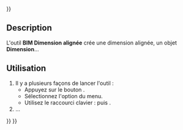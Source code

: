 <languages/>
{{UnfinishedDocu{{#translation:}}}}

{{Docnav/fr
|[[BIM_Text/fr|Texte]]
|[[BIM_DimensionHorizontal/fr|Dimension horizontale]]
|[[BIM_Workbench/fr|Atelier BIM]]
|IconL=BIM_Text.svg
|IconR=BIM_DimensionHorizontal.svg
|IconC=Workbench_BIM.svg
}}

{{GuiCommand/fr
|Name=BIM DimensionAligned
|Name/fr=BIM Dimension alignée
|MenuLocation=Annotation → Dimension alignée
|Workbenches=[[BIM_Workbench/fr|BIM]]
|Shortcut={{KEY|D}} {{KEY|I}}
|Version=1.0
|SeeAlso=
}}

<span id="Description"></span>
==Description==

L'outil '''BIM Dimension alignée''' crée une dimension alignée, un objet '''Dimension'''...

<span id="Usage"></span>
==Utilisation==

# Il y a plusieurs façons de lancer l'outil :
#* Appuyez sur le bouton {{Button|[[Image:BIM_DimensionAligned.svg|16px]] [[BIM_DimensionAligned/fr|Dimension alignée]]}}.
#* Sélectionnez l'option {{MenuCommand|3D/BIM → [[Image:BIM_DimensionAligned.svg|16px]] Dimension alignée}} du menu.
#* Utilisez le raccourci clavier : {{KEY|D}} puis {{KEY|I}}.
# ...


{{Docnav/fr
|[[BIM_Text/fr|Texte]]
|[[BIM_DimensionHorizontal/fr|Dimension horizontale]]
|[[BIM_Workbench/fr|Atelier BIM]]
|IconL=BIM_Text.svg
|IconR=BIM_DimensionHorizontal.svg
|IconC=Workbench_BIM.svg
}}

{{BIM_Tools_navi{{#translation:}}}}
{{Userdocnavi{{#translation:}}}}